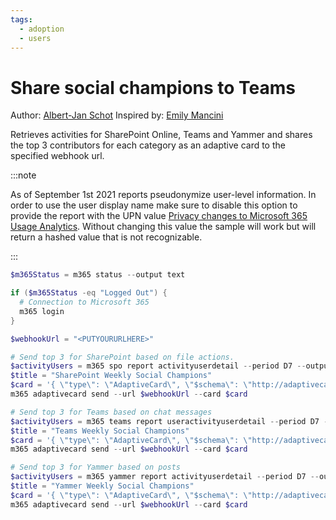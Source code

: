 ```yaml
---
tags:
  - adoption
  - users
---
```



# Share social champions to Teams

Author: [Albert-Jan Schot](https://www.cloudappie.nl/recognize-contributions-clim365) Inspired by: [Emily Mancini](https://docs.microsoft.com/en-us/microsoft-365/community/identifying-your-sharepoint-champions)

Retrieves activities for SharePoint Online, Teams and Yammer and shares the top 3 contributors for each category as an adaptive card to the specified webhook url.

:::note

As of September 1st 2021 reports pseudonymize user-level information. In order to use the user display name make sure to disable this option to provide the report with the UPN value [Privacy changes to Microsoft 365 Usage Analytics](https://techcommunity.microsoft.com/t5/microsoft-365-blog/privacy-changes-to-microsoft-365-usage-analytics/ba-p/2694137). Without changing this value the sample will work but will return a hashed value that is not recognizable.

:::

<Tabs>
  <TabItem value="PowerShell">

  ```powershell
  $m365Status = m365 status --output text

  if ($m365Status -eq "Logged Out") {
    # Connection to Microsoft 365
    m365 login
  }

  $webhookUrl = "<PUTYOURURLHERE>"

  # Send top 3 for SharePoint based on file actions.
  $activityUsers = m365 spo report activityuserdetail --period D7 --output json --query 'reverse(sort_by(@, &\"Viewed Or Edited File Count\")) | [0:3].\"User Principal Name\"' | ConvertFrom-Json
  $title = "SharePoint Weekly Social Champions"
  $card = '{ \"type\": \"AdaptiveCard\", \"$schema\": \"http://adaptivecards.io/schemas/adaptive-card.json\", \"version\": \"1.2\", \"body\": [  {  \"type\": \"TextBlock\",  \"text\": \"'+$($title)+'\",  \"wrap\": true,  \"size\": \"Medium\",  \"weight\": \"Bolder\",  \"color\": \"Attention\"  },  {  \"type\": \"TextBlock\",  \"wrap\": true,  \"text\": \"Week '+$(get-date -UFormat %V)+'\",  \"fontType\": \"Default\",  \"size\": \"Small\",  \"weight\": \"Lighter\",  \"isSubtle\": true  },  {  \"type\": \"FactSet\",  \"facts\": [   {   \"title\": \"First place\",   \"value\": \"'+$($activityUsers[0])+'\"   },   {   \"title\": \"Second place\",   \"value\": \"'+$($activityUsers[1])+'\"   },   {   \"title\": \"Third place\",   \"value\": \"'+$($activityUsers[2])+'\"   }  ]  } ] }'
  m365 adaptivecard send --url $webhookUrl --card $card

  # Send top 3 for Teams based on chat messages
  $activityUsers = m365 teams report useractivityuserdetail --period D7 --output json --query 'reverse(sort_by(@, &\"Team Chat Message Count\")) | [0:3].\"User Principal Name\"' | ConvertFrom-Json
  $title = "Teams Weekly Social Champions"
  $card = '{ \"type\": \"AdaptiveCard\", \"$schema\": \"http://adaptivecards.io/schemas/adaptive-card.json\", \"version\": \"1.2\", \"body\": [  {  \"type\": \"TextBlock\",  \"text\": \"'+$($title)+'\",  \"wrap\": true,  \"size\": \"Medium\",  \"weight\": \"Bolder\",  \"color\": \"Attention\"  },  {  \"type\": \"TextBlock\",  \"wrap\": true,  \"text\": \"Week '+$(get-date -UFormat %V)+'\",  \"fontType\": \"Default\",  \"size\": \"Small\",  \"weight\": \"Lighter\",  \"isSubtle\": true  },  {  \"type\": \"FactSet\",  \"facts\": [   {   \"title\": \"First place\",   \"value\": \"'+$($activityUsers[0])+'\"   },   {   \"title\": \"Second place\",   \"value\": \"'+$($activityUsers[1])+'\"   },   {   \"title\": \"Third place\",   \"value\": \"'+$($activityUsers[2])+'\"   }  ]  } ] }'
  m365 adaptivecard send --url $webhookUrl --card $card

  # Send top 3 for Yammer based on posts
  $activityUsers = m365 yammer report activityuserdetail --period D7 --output json --query 'reverse(sort_by(@, &\"Posted Count\")) | [0:3].\"User Principal Name\"' | ConvertFrom-Json
  $title = "Yammer Weekly Social Champions"
  $card = '{ \"type\": \"AdaptiveCard\", \"$schema\": \"http://adaptivecards.io/schemas/adaptive-card.json\", \"version\": \"1.2\", \"body\": [  {  \"type\": \"TextBlock\",  \"text\": \"'+$($title)+'\",  \"wrap\": true,  \"size\": \"Medium\",  \"weight\": \"Bolder\",  \"color\": \"Attention\"  },  {  \"type\": \"TextBlock\",  \"wrap\": true,  \"text\": \"Week '+$(get-date -UFormat %V)+'\",  \"fontType\": \"Default\",  \"size\": \"Small\",  \"weight\": \"Lighter\",  \"isSubtle\": true  },  {  \"type\": \"FactSet\",  \"facts\": [   {   \"title\": \"First place\",   \"value\": \"'+$($activityUsers[0])+'\"   },   {   \"title\": \"Second place\",   \"value\": \"'+$($activityUsers[1])+'\"   },   {   \"title\": \"Third place\",   \"value\": \"'+$($activityUsers[2])+'\"   }  ]  } ] }'
  m365 adaptivecard send --url $webhookUrl --card $card
  ```

  </TabItem>
</Tabs>

